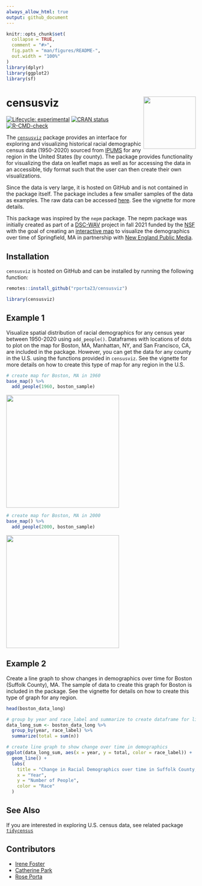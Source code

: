 ```yaml
---
always_allow_html: true
output: github_document
---
```


<!-- README.md is generated from README.Rmd. Please edit that file -->

```r
knitr::opts_chunk$set(
  collapse = TRUE,
  comment = "#>",
  fig.path = "man/figures/README-",
  out.width = "100%"
)
library(dplyr)
library(ggplot2)
library(sf)
```

# censusviz  <img src="inst/hex-censusviz.png" align="right" height="139">

<!-- badges: start -->
[![Lifecycle: experimental](https://img.shields.io/badge/lifecycle-experimental-orange.svg)](https://lifecycle.r-lib.org/articles/stages.html#experimental)
[![CRAN status](https://www.r-pkg.org/badges/version/censusviz)](https://CRAN.R-project.org/package=censusviz)
[![R-CMD-check](https://github.com/rporta23/censusviz/workflows/R-CMD-check/badge.svg)](https://github.com/rporta23/censusviz/actions)
<!-- badges: end -->

The [`censusviz`](https://github.com/rporta23/censusviz) package provides an interface for exploring and visualizing historical racial demographic census data (1950-2020) sourced from [IPUMS](https://data2.nhgis.org/main) for any region in the United States (by county). The package provides functionality for visualizing the data on leaflet maps as well as for accessing the data in an accessible, tidy format such that the user can then create their own visualizations. 

Since the data is very large, it is hosted on GitHub and is not contained in the package itself. The package includes a few smaller samples of the data as examples. The raw data can be accessed [here](https://drive.google.com/drive/folders/1teqLHG8fnrZA-ts0u2qFcQ84Q6hgi6EI?usp=sharing). See the vignette for more details.

This package was inspired by the `nepm` package. The nepm package was initially created as part of a [DSC-WAV](https://dsc-wav.github.io/www/projects.html) project in fall 2021 funded by the [NSF](https://www.nsf.gov/) with the goal of creating an [interactive map](https://shiny.smith.edu:3838/bbaumer/nepm/) to visualize the demographics over time of Springfield, MA in partnership with [New England Public Media](https://www.nepm.org/).  

## Installation

`censusviz` is hosted on GitHub and can be installed by running the following function:

``` r
remotes::install_github("rporta23/censusviz")
```

```r
library(censusviz)
```

## Example 1

Visualize spatial distribution of racial demographics for any census year between 1950-2020 using `add_people()`. Dataframes with locations of dots to plot on the map for Boston, MA, Manhattan, NY, and San Francisco, CA, are included in the package. However, you can get the data for any county in the U.S. using the functions provided in `censusviz`. See the vignette for more details on how to create this type of map for any region in the U.S. 

```r
# create map for Boston, MA in 1960
base_map() %>%
  add_people(1960, boston_sample)
```

![](inst/boston1.png){height=300}
```r
# create map for Boston, MA in 2000
base_map() %>%
  add_people(2000, boston_sample)
```

![](inst/boston2.png){height=300}

## Example 2

Create a line graph to show changes in demographics over time for Boston (Suffolk County), MA. The sample of data to create this graph for Boston is included in the package. See the vignette for details on how to create this type of graph for any region.

```r
head(boston_data_long)
```


```r

# group by year and race_label and summarize to create dataframe for line graph
data_long_sum <- boston_data_long %>%
  group_by(year, race_label) %>%
  summarize(total = sum(n))

# create line graph to show change over time in demographics
ggplot(data_long_sum, aes(x = year, y = total, color = race_label)) +
  geom_line() +
  labs(
    title = "Change in Racial Demographics over time in Suffolk County, MA",
    x = "Year",
    y = "Number of People",
    color = "Race"
  )
```

## See Also

If you are interested in exploring U.S. census data, see related package [`tidycensus`](https://github.com/cran/tidycensus)

## Contributors

- [Irene Foster](https://github.com/i-m-foster)
- [Catherine Park](https://github.com/CJParkNW)
- [Rose Porta](https://github.com/rporta23)
